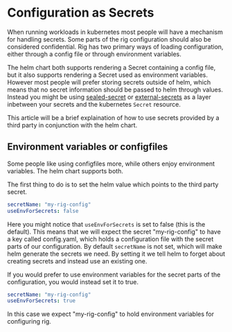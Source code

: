 # Configuration as Secrets

When running workloads in kubernetes most people will have a mechanism for
handling secrets. Some parts of the rig configuration should also be considered
confidential. Rig has two primary ways of loading configuration, either through
a config file or through environment variables.

The helm chart both supports rendering a Secret containing a config file, but
it also supports rendering a Secret used as environment variables. However most
people will prefer storing secrets outside of helm, which means that no secret
information should be passed to helm through values. Instead you might be using
[sealed-secret](https://github.com/bitnami-labs/sealed-secrets) or
[external-secrets](https://external-secrets.io) as a layer inbetween your
secrets and the kubernetes `Secret` resource.

This article will be a brief explaination of how to use secrets provided by a
third party in conjunction with the helm chart.

## Environment variables or configfiles

Some people like using configfiles more, while others enjoy environment
variables. The helm chart supports both.

The first thing to do is to set the helm value which points to the third party
secret.

```yaml title="Helm values - Operator"
secretName: "my-rig-config"
useEnvForSecrets: false
```

Here you might notice that `useEnvForSecrets` is set to false (this is the
default). This means that we will expect the secret "my-rig-config" to have a
key called config.yaml, which holds a configuration file with the secret parts
of our configuration. By default `secretName` is not set, which will make helm
generate the secrets we need. By setting it we tell helm to forget about
creating secrets and instead use an existing one.

If you would prefer to use environment variables for the secret parts of the
configuration, you would instead set it to true.

```yaml title="Helm values - Operator"
secretName: "my-rig-config"
useEnvForSecrets: true
```

In this case we expect "my-rig-config" to hold environment variables for
configuring rig.

